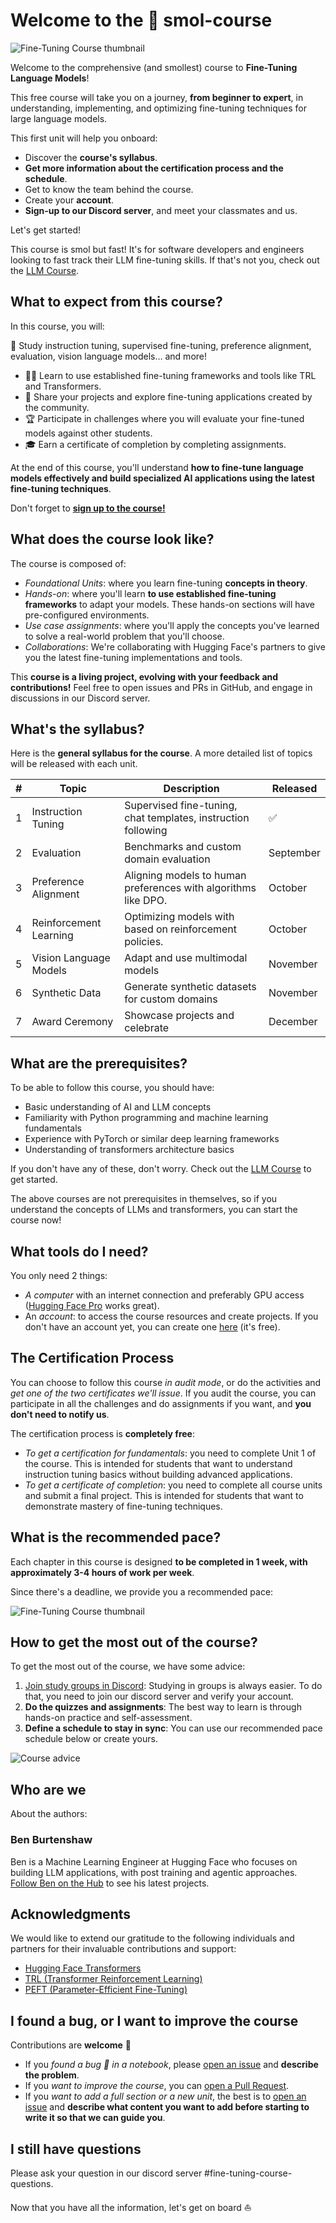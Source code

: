 # Welcome to the 🤗 smol-course

![Fine-Tuning Course thumbnail](https://github.com/huggingface/smol-course/blob/main/banner.png?raw=true)

Welcome to the comprehensive (and smollest) course to **Fine-Tuning Language Models**!

This free course will take you on a journey, **from beginner to expert**, in understanding, implementing, and optimizing fine-tuning techniques for large language models.

This first unit will help you onboard:

* Discover the **course's syllabus**.
* **Get more information about the certification process and the schedule**.
* Get to know the team behind the course.
* Create your **account**.
* **Sign-up to our Discord server**, and meet your classmates and us.

Let's get started!

<Tip>

This course is smol but fast! It's for software developers and engineers looking to fast track their LLM fine-tuning skills. If that's not you, check out the [LLM Course](https://huggingface.co/learn/llm-course/).

</Tip>

## What to expect from this course?

In this course, you will:

📖 Study instruction tuning, supervised fine-tuning, preference alignment, evaluation, vision language models… and more!
* 🧑‍💻 Learn to use established fine-tuning frameworks and tools like TRL and Transformers.
* 💾 Share your projects and explore fine-tuning applications created by the community.
* 🏆 Participate in challenges where you will evaluate your fine-tuned models against other students.
* 🎓 Earn a certificate of completion by completing assignments.

At the end of this course, you'll understand **how to fine-tune language models effectively and build specialized AI applications using the latest fine-tuning techniques**.

Don't forget to [**sign up to the course!**](https://huggingface.co/smol-course)

## What does the course look like?

The course is composed of:

* _Foundational Units_: where you learn fine-tuning **concepts in theory**.
* _Hands-on_: where you'll learn **to use established fine-tuning frameworks** to adapt your models. These hands-on sections will have pre-configured environments.
* _Use case assignments_: where you'll apply the concepts you've learned to solve a real-world problem that you'll choose.
* _Collaborations_: We're collaborating with Hugging Face's partners to give you the latest fine-tuning implementations and tools.
 
This **course is a living project, evolving with your feedback and contributions!** Feel free to open issues and PRs in GitHub, and engage in discussions in our Discord server.

## What's the syllabus?

Here is the **general syllabus for the course**. A more detailed list of topics will be released with each unit.

| # | Topic | Description | Released |
| - | ----- | ----------- | -------- |
| 1 | Instruction Tuning | Supervised fine-tuning, chat templates, instruction following | ✅ |
| 2 | Evaluation | Benchmarks and custom domain evaluation | September |
| 3 | Preference Alignment | Aligning models to human preferences with algorithms like DPO. | October |
| 4 | Reinforcement Learning | Optimizing models with based on reinforcement policies. | October |
| 5 | Vision Language Models | Adapt and use multimodal models | November |
| 6 | Synthetic Data | Generate synthetic datasets for custom domains | November |
| 7 | Award Ceremony | Showcase projects and celebrate | December |

## What are the prerequisites?

To be able to follow this course, you should have:

* Basic understanding of AI and LLM concepts
* Familiarity with Python programming and machine learning fundamentals
* Experience with PyTorch or similar deep learning frameworks
* Understanding of transformers architecture basics

If you don't have any of these, don't worry. Check out the [LLM Course](https://huggingface.co/learn/llm-course/) to get started.

<Tip>

The above courses are not prerequisites in themselves, so if you understand the concepts of LLMs and transformers, you can start the course now!

</Tip>

## What tools do I need?

You only need 2 things:

* _A computer_ with an internet connection and preferably GPU access ([Hugging Face Pro](https://huggingface.co/pro) works great).
* An _account_: to access the course resources and create projects. If you don't have an account yet, you can create one [here](https://huggingface.co/join) (it's free).

## The Certification Process

You can choose to follow this course _in audit mode_, or do the activities and _get one of the two certificates we'll issue_. If you audit the course, you can participate in all the challenges and do assignments if you want, and **you don't need to notify us**.

The certification process is **completely free**:

* _To get a certification for fundamentals_: you need to complete Unit 1 of the course. This is intended for students that want to understand instruction tuning basics without building advanced applications.
* _To get a certificate of completion_: you need to complete all course units and submit a final project. This is intended for students that want to demonstrate mastery of fine-tuning techniques.

## What is the recommended pace?

Each chapter in this course is designed **to be completed in 1 week, with approximately 3-4 hours of work per week**.

Since there's a deadline, we provide you a recommended pace:

![Fine-Tuning Course thumbnail](https://github.com/huggingface/smol-course/blob/rerelease-chapter-1/schedule.png?raw=true)

## How to get the most out of the course?

To get the most out of the course, we have some advice:

1. [Join study groups in Discord](https://discord.gg/UrrTSsSyjb): Studying in groups is always easier. To do that, you need to join our discord server and verify your account.
2. **Do the quizzes and assignments**: The best way to learn is through hands-on practice and self-assessment.
3. **Define a schedule to stay in sync**: You can use our recommended pace schedule below or create yours.

![Course advice](https://huggingface.co/datasets/mcp-course/images/resolve/main/unit0/3.png)

## Who are we

About the authors:

### Ben Burtenshaw

Ben is a Machine Learning Engineer at Hugging Face who focuses on building LLM applications, with post training and agentic approaches. [Follow Ben on the Hub](https://huggingface.co/burtenshaw) to see his latest projects.

## Acknowledgments

We would like to extend our gratitude to the following individuals and partners for their invaluable contributions and support:

- [Hugging Face Transformers](https://huggingface.co/docs/transformers)
- [TRL (Transformer Reinforcement Learning)](https://huggingface.co/docs/trl)
- [PEFT (Parameter-Efficient Fine-Tuning)](https://huggingface.co/docs/peft)

## I found a bug, or I want to improve the course

Contributions are **welcome** 🤗

* If you _found a bug 🐛 in a notebook_, please [open an issue](https://github.com/huggingface/smol-course/issues/new) and **describe the problem**.
* If you _want to improve the course_, you can [open a Pull Request](https://github.com/huggingface/smol-course/pulls).
* If you _want to add a full section or a new unit_, the best is to [open an issue](https://github.com/huggingface/smol-course/issues/new) and **describe what content you want to add before starting to write it so that we can guide you**.

## I still have questions

Please ask your question in our discord server #fine-tuning-course-questions.

Now that you have all the information, let's get on board ⛵
